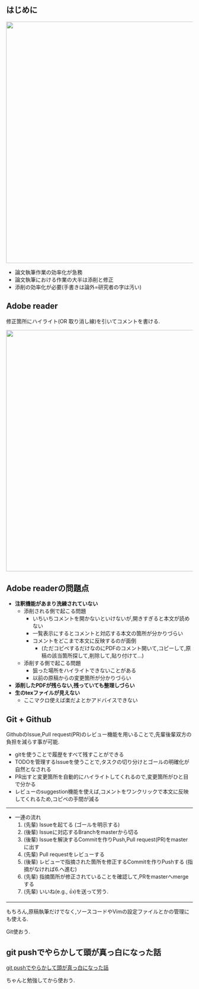 ## はじめに 

<div align="center">
<img src="./fig/background.png" width="650px">
</div>

- 論文執筆作業の効率化が急務
- 論文執筆における作業の大半は添削と修正
- 添削の効率化が必要(手書きは論外=研究者の字は汚い)

## Adobe reader 

修正箇所にハイライト(OR 取り消し線)を引いてコメントを書ける.

<div align="center">
<img src="./fig/adobe.png" width="650px">
</div>


## Adobe readerの問題点

- **注釈機能があまり洗練されていない**
  - 添削される側で起こる問題 
    - いちいちコメントを開かないといけないが,開きすぎると本文が読めない
    - 一覧表示にするとコメントと対応する本文の箇所が分かりづらい
    - コメントをどこまで本文に反映するのが面倒
      - (ただコピペするだけなのにPDFのコメント開いて,コピーして,原稿の該当箇所探して,削除して,貼り付けて...)
  - 添削する側で起こる問題 
    - 狙った場所をハイライトできないことがある
    - 以前の原稿からの変更箇所が分かりづらい  
- **添削したPDFが残らない,残っていても整理しづらい**
- **生のtexファイルが見えない**
  - ここマクロ使えば楽だよとかアドバイスできない

## Git + Github 

GithubのIssue,Pull request(PR)のレビュー機能を用いることで,先輩後輩双方の負担を減らす事が可能.

- gitを使うことで履歴をすべて残すことができる
- TODOを管理するIssueを使うことで,タスクの切り分けとゴールの明確化が自然となされる
- PR出すと変更箇所を自動的にハイライトしてくれるので,変更箇所がひと目で分かる
- レビューのsuggestion機能を使えば,コメントをワンクリックで本文に反映してくれるため,コピペの手間が減る

---

  - 一連の流れ
    1. (先輩) Issueを起てる (ゴールを明示する)
    1. (後輩) Issueに対応するBranchをmasterから切る
    1. (後輩) Issueを解決するCommitを作りPush,Pull request(PR)をmasterに出す
    1. (先輩) Pull requestをレビューする
    1. (後輩) レビューで指摘された箇所を修正するCommitを作りPushする (指摘がなければ6.へ進む)
    1. (先輩) 指摘箇所が修正されていることを確認して,PRをmasterへmergeする
    1. (先輩) いいね(e.g., 👍)を送って労う.


---

もちろん,原稿執筆だけでなく,ソースコードやVimの設定ファイルとかの管理にも使える.

Git使おう.

## git pushでやらかして頭が真っ白になった話 

[git pushでやらかして頭が真っ白になった話](https://helen.hatenablog.com/entry/2015/11/03/001910)

ちゃんと勉強してから使おう.
